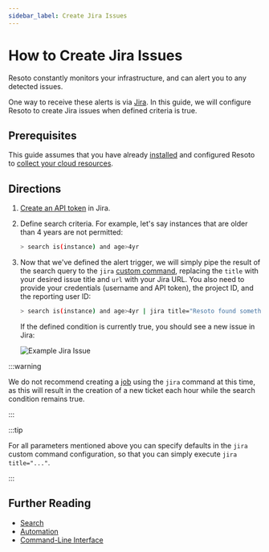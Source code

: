 ```yaml
---
sidebar_label: Create Jira Issues
---
```


# How to Create Jira Issues

Resoto constantly monitors your infrastructure, and can alert you to any detected issues.

One way to receive these alerts is via [Jira](https://atlassian.com/software/jira). In this guide, we will configure Resoto to create Jira issues when defined criteria is true.

## Prerequisites

This guide assumes that you have already [installed](../../../getting-started/install-resoto/index.mdx) and configured Resoto to [collect your cloud resources](../../../getting-started/configure-resoto/index.mdx).

## Directions

1. [Create an API token](https://id.atlassian.com/manage-profile/security/api-tokens) in Jira.

2. Define search criteria. For example, let's say instances that are older than 4 years are not permitted:

   ```bash
   > search is(instance) and age>4yr
   ```

3. Now that we've defined the alert trigger, we will simply pipe the result of the search query to the `jira` [custom command](../../../reference/cli/index.mdx#custom-commands), replacing the `title` with your desired issue title and `url` with your Jira URL. You also need to provide your credentials (username and API token), the project ID, and the reporting user ID:

   ```bash
   > search is(instance) and age>4yr | jira title="Resoto found something!" message="The following instances are older than 4 years:" url="https://your-domain.atlassian.net" username="you@your-team.com" token="xxxxxxxxx" project_id="12345" reporter_id="1111111111111"
   ```

   If the defined condition is currently true, you should see a new issue in Jira:

   ![Example Jira Issue](./img/resoto-jira-issue.png)

:::warning

We do not recommend creating a [job](../../../concepts/automation/index.mdx#jobs) using the `jira` command at this time, as this will result in the creation of a new ticket each hour while the search condition remains true.

:::

:::tip

For all parameters mentioned above you can specify defaults in the `jira` custom command configuration, so that you can simply execute `jira title="..."`.

:::

## Further Reading

- [Search](../../../reference/search/index.mdx)
- [Automation](../../../concepts/automation/index.mdx)
- [Command-Line Interface](../../../reference/cli/index.mdx)
